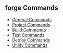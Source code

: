 ## forge Commands

- [General Commands](/reference/forge/general-commands.mdx)
- [Project Commands](/reference/forge/project-commands.mdx)
- [Build Commands](/reference/forge/build-commands.mdx)
- [Test Commands](/reference/forge/test-commands.mdx)
- [Deploy Commands](/reference/forge/deploy-commands.mdx)
- [Utility Commands](/reference/forge/utility-commands.mdx)
